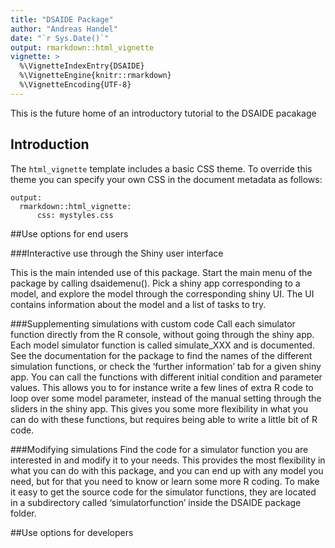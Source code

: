 ```yaml
---
title: "DSAIDE Package"
author: "Andreas Handel"
date: "`r Sys.Date()`"
output: rmarkdown::html_vignette
vignette: >
  %\VignetteIndexEntry{DSAIDE}
  %\VignetteEngine{knitr::rmarkdown}
  %\VignetteEncoding{UTF-8}
---
```




This is the future home of an introductory tutorial to the DSAIDE pacakage



## Introduction



The `html_vignette` template includes a basic CSS theme. To override this theme you can specify your own CSS in the document metadata as follows:

    output: 
      rmarkdown::html_vignette:
          css: mystyles.css




##Use options for end users


###Interactive use through the Shiny user interface

This is the main intended use of this package.
Start the main menu of the package by calling dsaidemenu(). 
Pick a shiny app corresponding to a model, and explore the model through the corresponding shiny UI. The UI contains information about the model and a list of tasks to try. 


###Supplementing simulations with custom code
Call each simulator function directly from the R console, without going
  through the shiny app. Each model simulator function is called simulate_XXX
  and is documented. See the documentation for the package to find the names
  of the different simulation functions, or check the 'further information' 
  tab for a given shiny app. 
  You can call the functions with different initial condition and parameter values. 
  This allows you to for instance write a few
  lines of extra R code to loop over some model parameter, instead of the manual setting
  through the sliders in the shiny app. This gives you
  some more flexibility in what you can do with these functions, but requires
  being able to write a little bit of R code.

###Modifying simulations
Find the code for a simulator function you are interested in and modify
  it to your needs. This provides the most flexibility in what you can do with 
  this package, and you can end up with any model you need, 
  but for that you need to know or learn some
  more R coding. To make it easy to get the source code for the simulator functions,
  they are located in a subdirectory called 'simulatorfunction' inside the DSAIDE 
  package folder.




##Use options for developers



